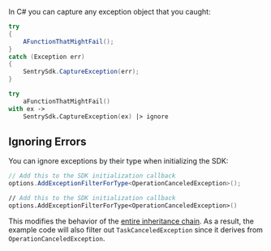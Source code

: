 In C# you can capture any exception object that you caught:

```csharp
try
{
    AFunctionThatMightFail();
}
catch (Exception err)
{
    SentrySdk.CaptureException(err);
}
```

```fsharp
try
    aFunctionThatMightFail()
with ex ->
    SentrySdk.CaptureException(ex) |> ignore
```

## Ignoring Errors

You can ignore exceptions by their type when initializing the SDK:

```csharp
// Add this to the SDK initialization callback
options.AddExceptionFilterForType<OperationCanceledException>();
```

```fsharp
// Add this to the SDK initialization callback
options.AddExceptionFilterForType<OperationCanceledException>()
```

This modifies the behavior of the [entire inheritance chain](https://docs.microsoft.com/en-us/dotnet/csharp/tutorials/inheritance#background-what-is-inheritance). As a result, the example code will also filter out `TaskCanceledException` since it derives from `OperationCanceledException`.
